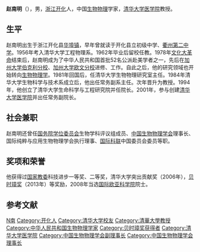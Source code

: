 '''赵南明'''（{{bd|1939年|2月}}），男，[[浙江|浙江]][[开化县|开化]]人，中国[[生物物理|生物物理]]学家，[[清华大学医学院|清华大学医学院]]教授。

== 生平 ==
赵南明出生于浙江开化县[[华埠镇|华埠镇]]，早年曾就读于开化县立初级中学、[[衢州第二中学|衢州第二中学]]。1956年考入清华大学工程物理系。1962年毕业后留校任教。1978年[[文化大革命|文化大革命]]结束后，赵南明成为了中华人民共和国首批52名公派赴美学者之一，先后在[[加州大学伯克利分校|加州大学伯克利分校]]、[[加州大学欧文分校|加州大学欧文分校]]进修、工作。自此之后，他的研究领域也开始转向[[生物物理学|生物物理学]]。1981年回国后，任清华大学生物物理研究室主任。1984年清华大学生物科学与技术系成立后，他出任常务副系主任。次年晋升为教授。1994年，他创立了清华大学生命科学与工程研究院并任院长。2001年，参与创建[[清华大学医学院|清华大学医学院]]并出任常务副院长。{{r|quzhou}}{{r|people}}{{r|tsinghua}}

== 社会兼职 ==
赵南明还曾任[[国务院学位委员会|国务院学位委员会]]生物学科评议组成员、[[中国生物物理学会|中国生物物理学会]]理事长、国际纯粹与应用生物物理学会执行理事、[[国际科联|国际科联]]中国委员会委员等职。{{r|tsinghua}}

== 奖项和荣誉 ==
他获得过[[国家教委|国家教委]]科技进步一等奖、二等奖，清华大学突出贡献奖（2006年），[[贝时璋奖|贝时璋奖]]（2013年{{r|ibp}}）等奖励，2008年当选[[国际欧亚科学院|国际欧亚科学院]]院士。{{r|tsinghua}}

== 参考文献 ==
{{reflist|refs=
<ref name=quzhou>{{cite book|title=《衢州文史资料 第11辑》|editor=中国人民政治协商会议浙江省衢州市委员会文史资料委员会|year=1993|publisher=浙江人民出版社}}</ref>
<ref name=people>{{cite web|url=http://paper.people.com.cn/rmrbhwb/html/2009-12/11/content_402613.htm|title=人生在生命科学中闪光（改革开放·首批赴美留学生）——访清华大学生物学教授赵南明|date=2009-12-11|work=人民日报海外版}}{{Dead link|date=2020年6月 |bot=InternetArchiveBot |fix-attempted=yes }}</ref>
<ref name=tsinghua>{{cite web|url=http://www.tsinghua.edu.cn/publish/news/4205/2011/20110225232159015526448/20110225232159015526448_.html|title=清华医学院赵南明教授当选国际欧亚科学院院士|date=2008-11-14|work=清华大学新闻网|deadurl=yes|archiveurl=https://web.archive.org/web/20130514022316/http://www.tsinghua.edu.cn/publish/news/4205/2011/20110225232159015526448/20110225232159015526448_.html|archivedate=2013-05-14|access-date=2016-10-08}}</ref>
<ref name=ibp>{{cite web|url=http://www.ibp.cas.cn/skjj/yjsnj/201408/P020140828391134585127.pdf|title=中国科学院生物物理研究所年鉴（2013）|work=[[中国科学院生物物理研究所|中国科学院生物物理研究所]]}}{{Dead link|date=2019年6月 |bot=InternetArchiveBot |fix-attempted=yes }}</ref>
}}

{{Navboxes
| title  = 赵南明在[[中国生物物理学会|中国生物物理学会]]的职务
| list1  =
{{中国生物物理学会第二届理事会}}
{{中国生物物理学会第三届理事会}}
{{中国生物物理学会第四届理事会}}
{{中国生物物理学会第五届理事会}}
{{中国生物物理学会第六届理事会}}
{{中国生物物理学会第七届理事会}}
}}

{{Authority control}}
{{DEFAULTSORT:Zhao赵}}
[[Category:赵姓|N南]]
[[Category:开化人|Category:开化人]]
[[Category:清华大学校友|Category:清华大学校友]]
[[Category:清華大學教授|Category:清華大學教授]]
[[Category:中华人民共和国生物物理学家|Category:中华人民共和国生物物理学家]]
[[Category:贝时璋奖获得者|Category:贝时璋奖获得者]]
[[Category:清华大学医学院|Category:清华大学医学院]]
[[Category:中国生物物理学会副理事长|Category:中国生物物理学会副理事长]]
[[Category:中国生物物理学会理事长|Category:中国生物物理学会理事长]]